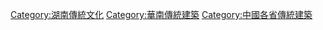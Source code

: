 [[Category:湖南傳統文化|Category:湖南傳統文化]]
[[Category:華南傳統建築|Category:華南傳統建築]]
[[Category:中國各省傳統建築|Category:中國各省傳統建築]]